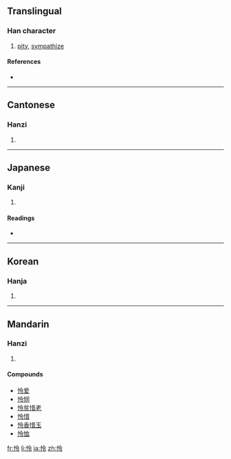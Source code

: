 {{also|憐}}
==Translingual==

===Han character===
{{Han char|rn=61|rad=心|as=05|sn=8|four=9803<sub>7</sub>|canj=心人戈戈 (POII)}}

# [[pity]], [[sympathize]]

====References====
* {{Han ref|kx=0381.030|dkj=10461|dj=0709.050|hdz=42287.040|uh=601C|ud=24604|bh=CCB0|bd=52400}}

----

==Cantonese==

===Hanzi===
{{yue-hanzi|jyut=|y=lin4|tra=憐}}

# {{defn|Cantonese|sort=心05}}

----

==Japanese==

===Kanji===
{{ja-kanji|grade=|rs=心05}}

# {{defn|Japanese|sort=心05}}

====Readings====
* {{ja-readings|on=[[れい]] (rei), [[りょう]] (ryō), [[れん]] (ren)|kun=[[さとい]] (satoi), [[あわれむ]] (awaremu)}}

----

==Korean==

===Hanja===
{{ko-hanja|hangeul=령>영, 련>연|eumhun=|rv=ryeong>yeong, ryeon>yeon|mr=ryŏng>yŏng, ryŏn>yŏn|y=lyeng>yeng, lyen>yen}}

# {{defn|Korean|sort=心05}}

----

==Mandarin==

===Hanzi===
{{cmn-hanzi|tra=憐|pin=[[lián]] ([[lian2]])|wg=lien<sup>2</sup>}}

# {{defn|Mandarin|sort=心05}}

====Compounds====
* [[怜爱]]
* [[怜悯]]
* [[怜贫惜老]]
* [[怜惜]]
* [[怜香惜玉]]
* [[怜恤]]

[[fr:怜]]
[[li:怜]]
[[ja:怜]]
[[zh:怜]]